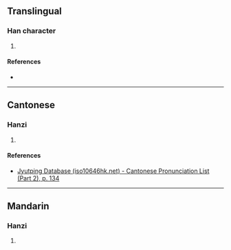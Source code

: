 {{character info/new}}
==Translingual==

===Han character===
{{Han char|rn=75|rad=木|as=21|sn=25|four=47936|canj=DVOI|ids=⿰木蠡}}

# {{defn|Han|sort=木21}}

====References====
* {{Han ref|kx=0564.160|dkj=15970|dj=0953.200|hdz=21326.140|uh=6B1A|ud=27418|bh=F8F4|bd=63732}}

----

==Cantonese==

===Hanzi===
{{yue-hanzi|jyut=[[lai5]]|y=lai5}}

# {{defn|lang=yue|sort=木21}}

====References====
* [http://www.iso10646hk.net/jp/document/download.jsp Jyutping Database (iso10646hk.net) - Cantonese Pronunciation List (Part 2), p. 134]

----

==Mandarin==

===Hanzi===
{{cmn-hanzi|pin=[[lǐ]] ([[li3]])|wg=li<sup>3</sup>}}

# {{defn|lang=cmn|sort=木21}}